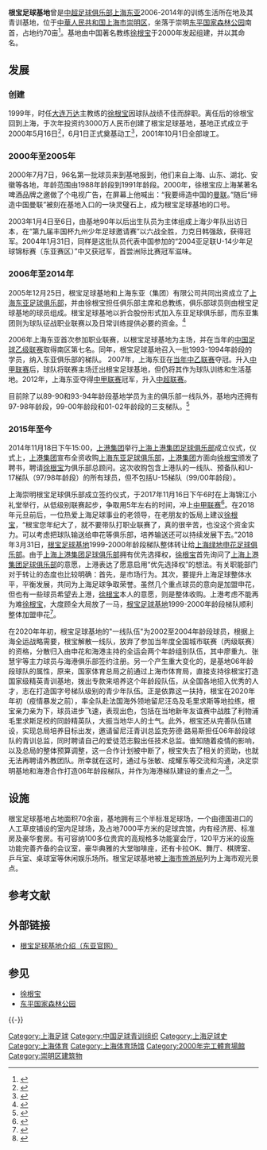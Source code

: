 {{Infobox Venue
|name             = 根宝足球基地
|image            =  
|image_caption    =  
|nickname         =  
|location         = {{PRC}}[[上海市|上海市]][[崇明区|崇明区]]
|coordinates      = {{coord|31|40|18|N|121|29|6|E|display=inline,title}}
|type             = 体育设施
|built            = 2000
|opened           = 2001
|owner            = [[徐根宝|徐根宝]]
|construction_cost = 3000万[[人民币|人民币]]
|former_names     = 
|website          = 
}}

'''根宝足球基地'''曾是[[中超|中超]][[足球俱乐部|足球俱乐部]][[上海东亚足球俱乐部|上海东亚]]2006-2014年的训练生活所在地及其青训基地，位于[[中華人民共和国|中華人民共和国]][[上海市|上海市]][[崇明区|崇明区]]，坐落于崇明[[东平国家森林公园|东平国家森林公园]]南首，占地约70亩<ref>{{cite news|title=根宝足球基地介绍|url=http://eafc.online.sh.cn/sports/gb/content/2010-04/02/content_3420882.htm|website=东亚官网|date=2010年4月2日|deadurl=yes|archiveurl=https://web.archive.org/web/20130119000425/http://eafc.online.sh.cn/sports/gb/content/2010-04/02/content_3420882.htm|archivedate=2013年1月19日|accessdate=2014年3月8日}}</ref>。基地由中国著名教练[[徐根宝|徐根宝]]于2000年发起组建，并以其命名。

== 发展 ==

=== 创建 ===
1999年，时任[[大连万达|大连万达]]主教练的[[徐根宝|徐根宝]]因球队战绩不佳而辞职。离任后的徐根宝回到上海，于次年投资约3000万人民币创建了根宝足球基地，基地正式成立于2000年5月16日<ref>{{cite news|title=上海东亚足球俱乐部介绍|url=http://eafc.online.sh.cn/sports/gb/content/2013-03/27/content_4262329.htm|website=东亚官网|date=2013年3月27日|deadurl=yes|archiveurl=https://web.archive.org/web/20140405115429/http://eafc.online.sh.cn/sports/gb/content/2013-03/27/content_4262329.htm|archivedate=2014年4月5日|accessdate=2014年3月8日}}</ref>，6月1日正式奠基动工<ref>{{cite news |title=崇明蛰伏10年只为今朝圆梦 根宝"大话"铸就中国曼联 |url=http://sports.sina.com.cn/b/2009-09-17/17534592960.shtml |newspaper=足球周刊 |date=2009年9月17日 |accessdate=2014-03-08 |archive-date=2015-06-26 |archive-url=https://web.archive.org/web/20150626144919/http://sports.sina.com.cn/b/2009-09-17/17534592960.shtml |dead-url=no }}</ref>，2001年10月1日全部竣工。

=== 2000年至2005年 === 
2000年7月7日，96名第一批球员来到基地报到，他们来自上海、山东、湖北、安徽等各地，年龄范围由1988年龄段到1991年龄段。2000年，徐根宝应上海某著名啤酒品牌之邀做了个电视广告，在屏幕上他喊出：“我要缔造中国的[[曼联|曼联]]。”随后“缔造中国曼联”被刻在基地入口的一块灵璧石上，成为根宝足球基地的口号。

2003年1月4日至6日，由基地90年以后出生队员为主体组成上海少年队出访日本，在“第九届丰国杯九州少年足球邀请赛”以六战全胜，力克日韩强敌，获得冠军。2004年1月31日，同样是这批队员代表中国参加的“2004亚足联U-14少年足球锦标赛（东亚赛区）”中又获冠军，首尝洲际比赛冠军滋味。

=== 2006年至2014年 ===
2005年12月25日，根宝足球基地和上海东亚（集团）有限公司共同出资成立了[[上海东亚足球俱乐部|上海东亚足球俱乐部]]，并由徐根宝担任俱乐部主席和总教练，俱乐部球员则由根宝足球基地的球员组成。根宝足球基地以折合股份形式加入东亚足球俱乐部，而东亚集团则为球队征战职业联赛以及日常训练提供必要的资金。<ref>{{cite news|title=细述东亚队成立始末 徐根宝言五年把观众打回来|url=http://sports.sohu.com/20090712/n265155034.shtml|newspaper=东方体育日报|date=2009年7月12日|accessdate=2014年3月8日|archive-date=2015年3月26日|archive-url=https://web.archive.org/web/20150326020540/http://sports.sohu.com/20090712/n265155034.shtml|dead-url=no}}</ref>

2006年上海东亚首次参加职业联赛，以根宝足球基地为主场，并在当年的[[中国足球乙级联赛|中国足球乙级联赛]]取得南区第七名。同年，根宝足球基地召入一批1993-1994年龄段的学员，纳入东亚俱乐部的梯队。
2007年，上海东亚在[[2007年中国足球乙级联赛|当年中乙联赛]]夺冠。升入[[中甲联赛|中甲联赛]]后，球队将联赛主场迁出根宝足球基地，但仍将其作为球队训练和生活基地。2012年，上海东亚夺得[[2012年中国足球甲级联赛|中甲联赛]]冠军，升入[[中超联赛|中超联赛]]。

目前除了以89-90和93-94年龄段基地学员为主的俱乐部一线队外，基地内还拥有97-98年龄段，99-00年龄段和01-02年龄段的三支梯队。<ref>{{cite news|title=根宝保住上海足球血脉：首发阵容阿拉上海人8个半|url=http://eafc.online.sh.cn/sports/gb/content/2012-10/15/content_5616024.htm|newspaper=东方体育日报|date=2012年10月15日|deadurl=yes|archiveurl=https://web.archive.org/web/20140308190837/http://eafc.online.sh.cn/sports/gb/content/2012-10/15/content_5616024.htm|archivedate=2014年3月8日|accessdate=2014年3月8日}}</ref>

=== 2015年至今 ===
2014年11月18日下午15:00，[[上港集团|上港集团]]举行[[上海上港集团足球俱乐部|上海上港集团足球俱乐部]]成立仪式，仪式上，[[上港集团|上港集团]]宣布全资收购[[上海东亚足球俱乐部|上海东亚足球俱乐部]]，[[上港集团|上港集团]]方面向[[徐根宝|徐根宝]]颁发了聘书，聘请[[徐根宝|徐根宝]]为俱乐部总顾问。这次收购包含上港队的一线队、预备队和U-17梯队（97/98年龄段）的所有球员，但不包括U-15梯队（99/00年龄段）。

上海崇明根宝足球俱乐部成立签约仪式，于2017年11月16日下午6时在上海锦江小礼堂举行，从低级别联赛起步，争取用5年左右的时间，冲上[[中甲联赛|中甲联赛]]<ref>{{cite news|language=zh-hans|url=https://sports.online.sh.cn/content/2017-11/16/content_8680743.htm|title=崇明根宝足球俱乐部成立 重新起航目标五年冲中甲|publisher=[[上海热线|上海热线]]|date=2017-11-16|accessdate=2017-11-16|archive-date=2018-12-07|archive-url=https://web.archive.org/web/20181207102855/https://sports.online.sh.cn/content/2017-11/16/content_8680743.htm|dead-url=no}}</ref>。在2018年元旦前后，一位热爱上海足球事业的老领导，在老朋友的饭局上建议[[徐根宝|徐根宝]]，“根宝您年纪大了，就不要带队打职业联赛了，真的很辛苦，也没这个资金实力。可以考虑把球队输送给申花等俱乐部，培养输送还可以持续发展下去。”2018年3月31日，[[根宝足球基地|根宝足球基地]]1999-2000年龄段梯队整体转让给[[上海绿地申花足球俱乐部|上海绿地申花足球俱乐部]]。由于[[上海上港集团足球俱乐部|上海上港集团足球俱乐部]]拥有优先选择权，[[徐根宝|徐根宝]]首先询问了[[上海上港集团足球俱乐部|上海上港集团足球俱乐部]]的意愿，上港表达了愿意启用“优先选择权”的想法。有关职能部门对于转让的态度也比较明确：首先，是市场行为。其次，要提升上海足球整体水平，平衡发展，共同为上海足球争取荣誉。虽然几个重点球员的意向是加盟申花，但也有一些球员希望去上港，[[徐根宝|徐根宝]]本人的意愿，则是整体收购。上港考虑不能再为难[[徐根宝|徐根宝]]，大度顾全大局放了一马，[[根宝足球基地|根宝足球基地]]1999-2000年龄段梯队顺利整体加盟申花<ref>{{cite news|language=zh-hans|url=http://sh.sina.com.cn/news/t/2018-03-16/detail-ifyshfuq1970499.shtml|title=徐根宝99-00梯队整体转让申花 上港曾拥有优先选择权|publisher=[[新浪|新浪]]|date=2018-03-16|accessdate=2018-03-16|archive-date=2020-10-03|archive-url=https://web.archive.org/web/20201003162453/http://sh.sina.com.cn/news/t/2018-03-16/detail-ifyshfuq1970499.shtml|dead-url=no}}</ref>。

在2020年年初，根宝足球基地的"一线队伍"为2002至2004年龄段球员，根据上海全运战略需要，根宝解散一线队，放弃了参加当年度全国城市联赛（丙级联赛）的资格，分散归入由申花和海港主持的全运会两个年龄组别队伍，其中廖重九、张慧宇等主力球员与海港俱乐部签约注册。另一个产生重大变化的，是基地06年龄段球队的属性，原来，国家体育总局之前通过上海市体育局，直接支持徐根宝打造国家级精英青训基地，拨出专款来培养这个年龄段队伍，从全国各地招入优秀的人才，志在打造国字号梯队级别的青少年队伍。正是依靠这一扶持，根宝在2020年年初（疫情暴发之前），率全队赴法国海外领地留尼汪岛及毛里求斯等地拉练，根宝亲力亲为下，球员进步飞速，表现出色，包括在当地新年友谊赛中战胜了利物浦毛里求斯足校的同龄精英队，大振当地华人的士气。此外，根宝还从完善队伍建设，实现总局培养目标出发，邀请留尼汪青训总监克劳德·路易斯担任06年龄段球队的青训总监，同时聘请自己的爱徒范志毅出任技术总监。谁知随着疫情的影响，以及总局的整体预算调整，这一合作计划被中断了，根宝失去了相关的资助，也就无法再聘请外教团队。所幸就在这时，通过与张敏、成耀东等交流和沟通，决定崇明基地和海港合作打造06年龄段梯队，并作为海港梯队建设的重点之一<ref>{{cite news|language=zh-hans|url=http://www.osportsmedia.com/detailPage?newsId=25261|title=失去资助后吃到定心丸，根宝决定崇明基地和海港合作打造06年龄段梯队|publisher=[[东方体育日报|东方体育日报]]|date=2021-02-10|accessdate=2021-02-10}}</ref>。

== 设施 ==
根宝足球基地占地面积70余亩，基地拥有三个半标准足球场，一个由德国进口的人工草皮铺设的室内足球场，及占地7000平方米的足球宾馆，内有经济房、标准房及豪华套房。有可容纳100多位贵宾的高规格多功能宴会厅，120平方米的设施功能完善齐备的会议室，豪华典雅的大堂咖啡座，还有卡拉OK、舞厅、棋牌室、乒乓室、桌球室等休闲娱乐场所。根宝足球基地被[[上海市旅游局|上海市旅游局]]列为上海市观光景点。

== 参考文献 ==
{{Reflist|2}}

== 外部链接 ==
* [https://web.archive.org/web/20130119000425/http://eafc.online.sh.cn/sports/gb/content/2010-04/02/content_3420882.htm 根宝足球基地介绍（东亚官网）]

== 参见 ==
{{Portal box|上海|足球}}
* [[徐根宝|徐根宝]]
* [[东平国家森林公园|东平国家森林公园]]

{{-}}
{{上海市体育场馆}}

[[Category:上海足球|Category:上海足球]]
[[Category:中国足球青训组织|Category:中国足球青训组织]]

[[Category:上海足球史|Category:上海足球史]]
[[Category:上海体育|Category:上海体育]]
[[Category:上海体育场馆|Category:上海体育场馆]]
[[Category:2000年完工體育場館|Category:2000年完工體育場館]]
[[Category:崇明区建筑物|Category:崇明区建筑物]]